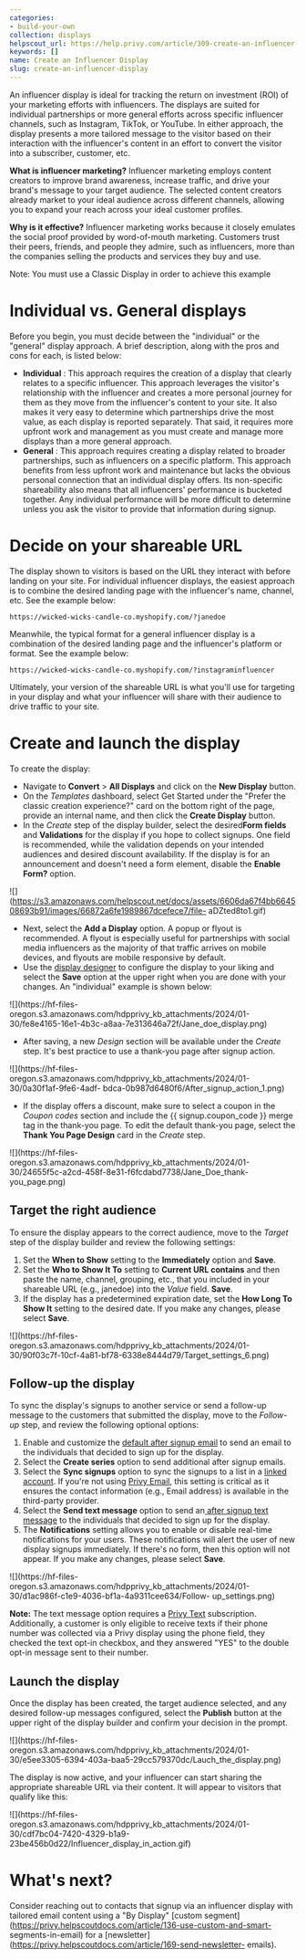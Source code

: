```yaml
---
categories:
- build-your-own
collection: displays
helpscout_url: https://help.privy.com/article/309-create-an-influencer-display
keywords: []
name: Create an Influencer Display
slug: create-an-influencer-display
---
```

An influencer display is ideal for tracking the return on investment (ROI) of
your marketing efforts with influencers. The displays are suited for
individual partnerships or more general efforts across specific influencer
channels, such as Instagram, TikTok, or YouTube. In either approach, the
display presents a more tailored message to the visitor based on their
interaction with the influencer's content in an effort to convert the visitor
into a subscriber, customer, etc.

**What is influencer marketing?** Influencer marketing employs content
creators to improve brand awareness, increase traffic, and drive your brand's
message to your target audience. The selected content creators already market
to your ideal audience across different channels, allowing you to expand your
reach across your ideal customer profiles.

**Why is it effective?** Influencer marketing works because it closely
emulates the social proof provided by word-of-mouth marketing. Customers trust
their peers, friends, and people they admire, such as influencers, more than
the companies selling the products and services they buy and use.

Note: You must use a Classic Display in order to achieve this example

# Individual vs. General displays

Before you begin, you must decide between the "individual" or the "general"
display approach. A brief description, along with the pros and cons for each,
is listed below:

  * **Individual** : This approach requires the creation of a display that clearly relates to a specific influencer. This approach leverages the visitor's relationship with the influencer and creates a more personal journey for them as they move from the influencer's content to your site. It also makes it very easy to determine which partnerships drive the most value, as each display is reported separately. That said, it requires more upfront work and management as you must create and manage more displays than a more general approach. 
  * **General** : This approach requires creating a display related to broader partnerships, such as influencers on a specific platform. This approach benefits from less upfront work and maintenance but lacks the obvious personal connection that an individual display offers. Its non-specific shareability also means that all influencers' performance is bucketed together. Any individual performance will be more difficult to determine unless you ask the visitor to provide that information during signup. 

# Decide on your shareable URL

The display shown to visitors is based on the URL they interact with before
landing on your site. For individual influencer displays, the easiest approach
is to combine the desired landing page with the influencer's name, channel,
etc. See the example below:

    
    
    https://wicked-wicks-candle-co.myshopify.com/?janedoe
    

Meanwhile, the typical format for a general influencer display is a
combination of the desired landing page and the influencer's platform or
format. See the example below:

    
    
    https://wicked-wicks-candle-co.myshopify.com/?instagraminfluencer
    

Ultimately, your version of the shareable URL is what you'll use for targeting
in your display and what your influencer will share with their audience to
drive traffic to your site.

# Create and launch the display

To create the display:

  * Navigate to **Convert** > **All Displays** and click on the **New Display** button. 
  * On the _Templates_ dashboard, select Get Started under the "Prefer the classic creation experience?" card on the bottom right of the page, provide an internal name, and then click the **Create Display** button. 
  * In the _Create_ step of the display builder, select the desired**Form fields** and **Validations** for the display if you hope to collect signups. One field is recommended, while the validation depends on your intended audiences and desired discount availability. If the display is for an announcement and doesn't need a form element, disable the **Enable Form?** option. 

![](https://s3.amazonaws.com/helpscout.net/docs/assets/6606da67f4bb664508693b91/images/66872a6fe1989867dcefece7/file-
aDZted8to1.gif)

  * Next, select the **Add a Display** option. A popup or flyout is recommended. A flyout is especially useful for partnerships with social media influencers as the majority of that traffic arrives on mobile devices, and flyouts are mobile responsive by default. 
  * Use the [display designer](https://privy.helpscoutdocs.com/article/100-use-the-build-your-own-display-designer) to configure the display to your liking and select the **Save** option at the upper right when you are done with your changes. An "individual" example is shown below: 

![](https://hf-files-
oregon.s3.amazonaws.com/hdpprivy_kb_attachments/2024/01-30/fe8e4165-16e1-4b3c-a8aa-7e313646a72f/Jane_doe_display.png)

  * After saving, a new _Design_ section will be available under the _Create_ step. It's best practice to use a thank-you page after signup action. 

  

![](https://hf-files-
oregon.s3.amazonaws.com/hdpprivy_kb_attachments/2024/01-30/0a30f1af-9fe6-4adf-
bdca-0b987d6480f6/After_signup_action_1.png)

  * If the display offers a discount, make sure to select a coupon in the _Coupon codes_ section and include the {{ signup.coupon_code }} merge tag in the thank-you page. To edit the default thank-you page, select the **Thank You Page Design** card in the _Create_ step. 

![](https://hf-files-
oregon.s3.amazonaws.com/hdpprivy_kb_attachments/2024/01-30/24655f5c-a2cd-458f-8e31-f6fcdabd7738/Jane_Doe_thank-
you_page.png)

## Target the right audience

To ensure the display appears to the correct audience, move to the _Target_
step of the display builder and review the following settings:

  1. Set the **When to Show** setting to the **Immediately** option and **Save**. 
  2. Set the **Who to Show It To** setting to **Current URL contains** and then paste the name, channel, grouping, etc., that you included in your shareable URL (e.g., janedoe) into the _Value_ field. **Save**. 
  3. If the display has a predetermined expiration date, set the **How Long To Show It** setting to the desired date. If you make any changes, please select **Save**. 

![](https://hf-files-
oregon.s3.amazonaws.com/hdpprivy_kb_attachments/2024/01-30/90f03c7f-10cf-4a81-bf78-6338e8444d79/Target_settings_6.png)

## Follow-up the display

To sync the display's signups to another service or send a follow-up message
to the customers that submitted the display, move to the _Follow-up_ step, and
review the following optional options:

  1. Enable and customize the [default after signup email](https://privy.helpscoutdocs.com/article/166-set-up-an-after-signup-email) to send an email to the individuals that decided to sign up for the display. 
  2. Select the **Create series** option to send additional after signup emails. 
  3. Select the **Sync signups** option to sync the signups to a list in a [linked account](https://dashboard.privy.com/settings/accounts). If you're not using [Privy Email](https://privy.helpscoutdocs.com/article/46-get-started-privy-email), this setting is critical as it ensures the contact information (e.g., Email address) is available in the third-party provider.
  4. Select the **Send text message** option to send an[ after signup text message](https://privy.helpscoutdocs.com/article/242-set-up-an-after-signup-text) to the individuals that decided to sign up for the display. 
  5. The **Notifications** setting allows you to enable or disable real-time notifications for your users. These notifications will alert the user of new display signups immediately. If there's no form, then this option will not appear. If you make any changes, please select **Save**. 

![](https://hf-files-
oregon.s3.amazonaws.com/hdpprivy_kb_attachments/2024/01-30/d1ac986f-c1e9-4036-bf1a-4a9311cee634/Follow-
up_settings.png)

**Note:** The text message option requires a [Privy
Text](https://www.privy.com/pricing) subscription. Additionally, a customer is
only eligible to receive texts if their phone number was collected via a Privy
display using the phone field, they checked the text opt-in checkbox, and they
answered "YES" to the double opt-in message sent to their number.

## Launch the display

Once the display has been created, the target audience selected, and any
desired follow-up messages configured, select the **Publish** button at the
upper right of the display builder and confirm your decision in the prompt.

![](https://hf-files-
oregon.s3.amazonaws.com/hdpprivy_kb_attachments/2024/01-30/e5ee3305-6394-403a-baa5-29cc579370dc/Lauch_the_display.png)

The display is now active, and your influencer can start sharing the
appropriate shareable URL via their content. It will appear to visitors that
qualify like this:

![](https://hf-files-
oregon.s3.amazonaws.com/hdpprivy_kb_attachments/2024/01-30/cdf7bc04-7420-4329-b1a9-23be456b0d22/Influencer_display_in_action.gif)

# What's next?

Consider reaching out to contacts that signup via an influencer display with
tailored email content using a "By Display" [custom
segment](https://privy.helpscoutdocs.com/article/136-use-custom-and-smart-
segments-in-email) for a
[newsletter](https://privy.helpscoutdocs.com/article/169-send-newsletter-
emails).

